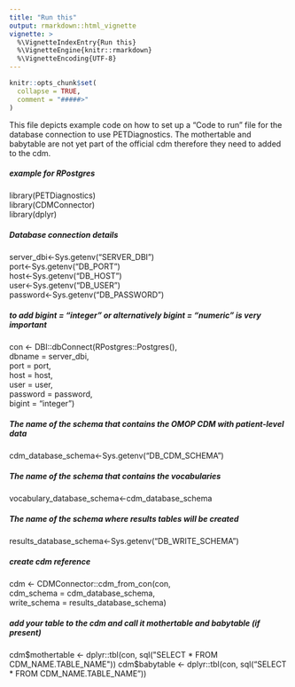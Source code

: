 ```yaml
---
title: "Run this"
output: rmarkdown::html_vignette
vignette: >
  %\VignetteIndexEntry{Run this}
  %\VignetteEngine{knitr::rmarkdown}
  %\VignetteEncoding{UTF-8}
---
```


```r
knitr::opts_chunk$set(
  collapse = TRUE,
  comment = "#####>"
)
```

This file depicts example code on how to set up a "Code to run" file for the database connection to use PETDiagnostics. The mothertable and babytable are not yet part of the official cdm therefore they need to added to the cdm. 

##### example for RPostgres
library(PETDiagnostics)  
library(CDMConnector)  
library(dplyr)  

##### Database connection details
server_dbi<-Sys.getenv("SERVER_DBI")  
port<-Sys.getenv("DB_PORT")  
host<-Sys.getenv("DB_HOST")  
user<-Sys.getenv("DB_USER")  
password<-Sys.getenv("DB_PASSWORD")  

##### to add bigint = "integer" or alternatively bigint = "numeric" is very important
con <- DBI::dbConnect(RPostgres::Postgres(),  
                dbname = server_dbi,  
                port = port,  
                host = host,  
                user = user,  
                password = password,  
                bigint = "integer")  

##### The name of the schema that contains the OMOP CDM with patient-level data
cdm_database_schema<-Sys.getenv("DB_CDM_SCHEMA")

##### The name of the schema that contains the vocabularies
vocabulary_database_schema<-cdm_database_schema

##### The name of the schema where results tables will be created
results_database_schema<-Sys.getenv("DB_WRITE_SCHEMA")

##### create cdm reference
cdm <- CDMConnector::cdm_from_con(con,  
                                  cdm_schema = cdm_database_schema,  
                                  write_schema = results_database_schema)  

##### add your table to the cdm and call it mothertable and babytable (if present)
cdm$mothertable <- dplyr::tbl(con, sql("SELECT * FROM CDM_NAME.TABLE_NAME"))  
cdm$babytable <- dplyr::tbl(con, sql("SELECT * FROM CDM_NAME.TABLE_NAME"))  



